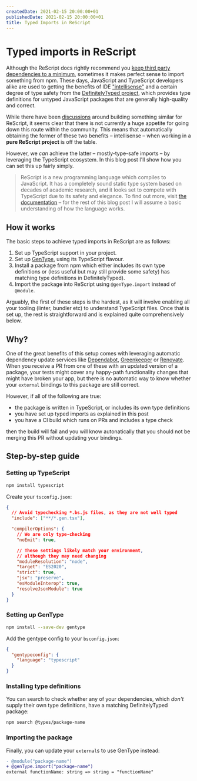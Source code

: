 ```yaml
---
createdDate: 2021-02-15 20:00:00+01
publishedDate: 2021-02-15 20:00:00+01
title: Typed Imports in ReScript
---
```


# Typed imports in ReScript

Although the ReScript docs rightly recommend you [keep third party dependencies to a minimum](https://rescript-lang.org/docs/manual/latest/project-structure#third-party-dependencies), sometimes it makes perfect sense to import something from npm. These days, JavaScript and TypeScript developers alike are used to getting the benefits of IDE ["intellisense"](https://code.visualstudio.com/docs/editor/intellisense) and a certain degree of type safety from the [DefinitelyTyped project](https://github.com/DefinitelyTyped/DefinitelyTyped), which provides type definitions for untyped JavaScript packages that are generally high-quality and correct.

While there have been [discussions](https://forum.rescript-lang.org/t/rfc-universal-monorepo-for-rescript-bindings/811) around building something similar for ReScript, it seems clear that there is not currently a huge appetite for going down this route within the community. This means that automatically obtaining the former of these two benefits – intellisense – when working in a **pure ReScript project** is off the table.

However, we _can_ achieve the latter – mostly-type-safe imports – by leveraging the TypeScript ecosystem. In this blog post I'll show how you can set this up fairly simply.

> ReScript is a new programming language which compiles to JavaScript. It has a completely sound static type system based on decades of academic research, and it looks set to compete with TypeScript due to its safety and elegance. To find out more, visit [the documentation](https://rescript-lang.org/docs/manual/latest/introduction) – for the rest of this blog post I will assume a basic understanding of how the language works.

## How it works

The basic steps to achieve typed imports in ReScript are as follows:

1. Set up TypeScript support in your project.
1. Set up [GenType](https://rescript-lang.org/docs/gentype/latest/introduction), using its TypeScript flavour.
1. Install a package from npm which either includes its own type definitions or (less useful but may still provide some safety) has matching type definitions in DefinitelyTyped).
1. Import the package into ReScript using `@genType.import` instead of `@module`.

Arguably, the first of these steps is the hardest, as it will involve enabling all your tooling (linter, bundler etc) to understand TypeScript files. Once that is set up, the rest is straightforward and is explained quite comprehensively below.

## Why?

One of the great benefits of this setup comes with leveraging automatic dependency update services like [Dependabot](https://dependabot.com), [Greenkeeper](https://greenkeeper.io) or [Renovate](https://www.whitesourcesoftware.com/free-developer-tools/renovate/). When you receive a PR from one of these with an updated version of a package, your tests might cover any happy-path functionality changes that might have broken your app, but there is no automatic way to know whether your `external` bindings to this package are still correct.

However, if all of the following are true:

- the package is written in TypeScript, or includes its own type definitions
- you have set up typed imports as explained in this post
- you have a CI build which runs on PRs and includes a type check

then the build will fail and you will know autonatically that you should not be merging this PR without updating your bindings.

## Step-by-step guide

### Setting up TypeScript

```sh
npm install typescript
```

Create your `tsconfig.json`:

```json
{
  // Avoid typechecking *.bs.js files, as they are not well typed
  "include": ["**/*.gen.tsx"],

  "compilerOptions": {
    // We are only type-checking
    "noEmit": true,

    // These settings likely match your environment,
    // although they may need changing
    "moduleResolution": "node",
    "target": "ES2020",
    "strict": true,
    "jsx": "preserve",
    "esModuleInterop": true,
    "resolveJsonModule": true
  }
}
```

### Setting up GenType

```sh
npm install --save-dev gentype
```

Add the gentype config to your `bsconfig.json`:

```json
{
  "gentypeconfig": {
    "language": "typescript"
  }
}
```

### Installing type definitions

You can search to check whether any of your dependencies, which _don't_ supply their own type definitions, have a matching DefinitelyTyped package:

```sh
npm search @types/package-name
```

### Importing the package

Finally, you can update your `external`s to use GenType instead:

```diff
- @module("package-name")
+ @genType.import("package-name")
external functionName: string => string = "functionName"
```
